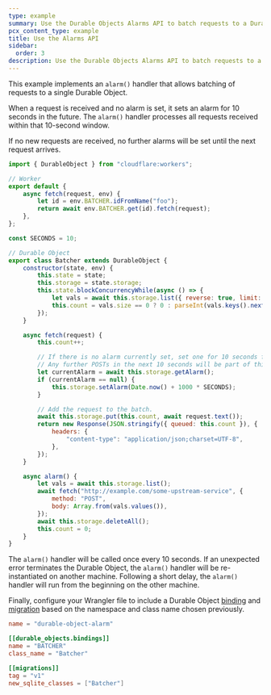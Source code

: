 ```yaml
---
type: example
summary: Use the Durable Objects Alarms API to batch requests to a Durable Object.
pcx_content_type: example
title: Use the Alarms API
sidebar:
  order: 3
description: Use the Durable Objects Alarms API to batch requests to a Durable Object.
---
```



This example implements an <GlossaryTooltip term="alarm">`alarm()`</GlossaryTooltip> handler that allows batching of requests to a single Durable Object.

When a request is received and no alarm is set, it sets an alarm for 10 seconds in the future. The `alarm()` handler processes all requests received within that 10-second window.

If no new requests are received, no further alarms will be set until the next request arrives.

```js
import { DurableObject } from "cloudflare:workers";

// Worker
export default {
	async fetch(request, env) {
		let id = env.BATCHER.idFromName("foo");
		return await env.BATCHER.get(id).fetch(request);
	},
};

const SECONDS = 10;

// Durable Object
export class Batcher extends DurableObject {
	constructor(state, env) {
		this.state = state;
		this.storage = state.storage;
		this.state.blockConcurrencyWhile(async () => {
			let vals = await this.storage.list({ reverse: true, limit: 1 });
			this.count = vals.size == 0 ? 0 : parseInt(vals.keys().next().value);
		});
	}

	async fetch(request) {
		this.count++;

		// If there is no alarm currently set, set one for 10 seconds from now
		// Any further POSTs in the next 10 seconds will be part of this batch.
		let currentAlarm = await this.storage.getAlarm();
		if (currentAlarm == null) {
			this.storage.setAlarm(Date.now() + 1000 * SECONDS);
		}

		// Add the request to the batch.
		await this.storage.put(this.count, await request.text());
		return new Response(JSON.stringify({ queued: this.count }), {
			headers: {
				"content-type": "application/json;charset=UTF-8",
			},
		});
	}

	async alarm() {
		let vals = await this.storage.list();
		await fetch("http://example.com/some-upstream-service", {
			method: "POST",
			body: Array.from(vals.values()),
		});
		await this.storage.deleteAll();
		this.count = 0;
	}
}
```

The `alarm()` handler will be called once every 10 seconds. If an unexpected error terminates the Durable Object, the `alarm()` handler will be re-instantiated on another machine. Following a short delay, the `alarm()` handler will run from the beginning on the other machine.

Finally, configure your Wrangler file to include a Durable Object [binding](/durable-objects/get-started/#4-configure-durable-object-bindings) and [migration](/durable-objects/reference/durable-objects-migrations/) based on the namespace and class name chosen previously.

<WranglerConfig>

```toml title="wrangler.toml"
name = "durable-object-alarm"

[[durable_objects.bindings]]
name = "BATCHER"
class_name = "Batcher"

[[migrations]]
tag = "v1"
new_sqlite_classes = ["Batcher"]
```

</WranglerConfig>
